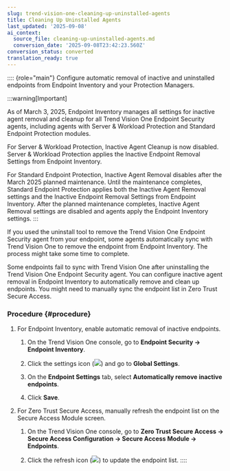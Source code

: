 ```yaml
---
slug: trend-vision-one-cleaning-up-uninstalled-agents
title: Cleaning Up Uninstalled Agents
last_updated: '2025-09-08'
ai_context:
  source_file: cleaning-up-uninstalled-agents.md
  conversion_date: '2025-09-08T23:42:23.560Z'
conversion_status: converted
translation_ready: true
---
```


:::: {role="main"}
Configure automatic removal of inactive and uninstalled endpoints from Endpoint Inventory and your Protection Managers.

:::warning[Important]

As of March 3, 2025, Endpoint Inventory manages all settings for inactive agent removal and cleanup for all Trend Vision One Endpoint Security agents, including agents with Server & Workload Protection and Standard Endpoint Protection modules.

For Server & Workload Protection, Inactive Agent Cleanup is now disabled. Server & Workload Protection applies the Inactive Endpoint Removal Settings from Endpoint Inventory.

For Standard Endpoint Protection, Inactive Agent Removal disables after the March 2025 planned maintenance. Until the maintenance completes, Standard Endpoint Protection applies both the Inactive Agent Removal settings and the Inactive Endpoint Removal Settings from Endpoint Inventory. After the planned maintenance completes, Inactive Agent Removal settings are disabled and agents apply the Endpoint Inventory settings.
:::

If you used the uninstall tool to remove the Trend Vision One Endpoint Security agent from your endpoint, some agents automatically sync with Trend Vision One to remove the endpoint from Endpoint Inventory. The process might take some time to complete.

Some endpoints fail to sync with Trend Vision One after uninstalling the Trend Vision One Endpoint Security agent. You can configure inactive agent removal in Endpoint Inventory to automatically remove and clean up endpoints. You might need to manually sync the endpoint list in Zero Trust Secure Access.

### Procedure {#procedure}

1.  For Endpoint Inventory, enable automatic removal of inactive endpoints.

    1.  On the Trend Vision One console, go to **Endpoint Security → Endpoint Inventory**.

    2.  Click the settings icon (![](/images/gear_icon=fc9a51ad-35af-4fe3-92c6-5e41b2dfc5d9.webp)) and go to **Global Settings**.

    3.  On the **Endpoint Settings** tab, select **Automatically remove inactive endpoints**.

    4.  Click **Save**.

2.  For Zero Trust Secure Access, manually refresh the endpoint list on the Secure Access Module screen.

    1.  On the Trend Vision One console, go to **Zero Trust Secure Access → Secure Access Configuration → Secure Access Module → Endpoints**.

    2.  Click the refresh icon (![](/images/refresh=5bd75452-c2fb-43ed-90e6-7b552fdc5dd2.webp)) to update the endpoint list.
::::
